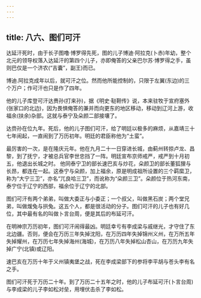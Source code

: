 ```yaml
---
---
---
```

title: 八六、图们可汗
---



达延汗死时，由于长子图噜·博罗得先死，图的儿子博迪·阿拉克(卜赤)年幼，整个北元的领导权落入达延汗的第四个儿子，亦即俺答的父亲巴尔苏·博罗得之手，虽则巴仅是一个济农(“吉囊”，副王)而已。

博迪.阿拉克成年以后，就可汗之位。然而他所能控制的，只限于左翼(东边)的三个万户；作可汗也只是作了四年。

他的儿子库登可汗达赉孙(打来孙)，据《明史·鞑靼传》说，本来驻牧于宣府塞外(张家口的北边)，因为畏惧俺答的兼并而向更东的地区移动，移动到辽河上游，收福余(扶余)杂部。这就与泰宁及朵颜二部接壤了。

达赍孙在位九年。死后，他的儿子图们可汗，给了明廷以极多的麻烦，从嘉靖三十七年闹起，一直闹到了万历初年。明廷的君臣称他为“土蛮”。

最厉害的一次，是在隆庆元年。他在九月二十一日穿进长城，由蓟州转掠卢龙、昌黎，到了抚宁，才被总兵官李世忠挡了一阵。明廷宣布京师戒严，戒严到十月初五，他退出长城之时。 他同泰宁卫的部长速巴亥与炒花，朵颜卫的部长董狐狸与长昂，都连在一起。这泰宁与朵颜，加上福余，原是明成祖所设置的三个羁縻卫，称为“大宁三卫”，亦名“兀良哈三卫”，而讹称为“朵颜三卫”。朵颜位于热河东南，泰宁位于辽宁的西部，福余位于辽宁的北部。

图们可汗有两个弟弟，叫做大委正与小委正；一个叔父，叫做黑石炭；两个堂兄弟，叫做煖兔与拱兔。这五个人，都是很活动的分子。图们可汗的儿子也有好几位，其中最有名的叫做卜言台周，便是其后的布延可汗。

在明神宗万历初年，图们可汗闹得最凶。明廷幸亏有李成梁与戚继光，才守住了东北边疆。否则，便会在万历三年失掉沈阳，在万历四年失掉锦州义州，在万所五年失掉耀州，在万历七年失掉海州(海城)，在万历八年失掉松山杏山，在万历九年失掉广宁(北镇)或辽阳。

速巴亥在万历十年于义州镇夷堡之战，死在李成梁部下的参将李平胡与苍头李有名之手。

图们可汗死于万历二十年。到了万历二十五年之时，他的儿子布延可汗(卜言台周)与李成梁的儿子李如松对垒，用埋伏击杀了李如松。